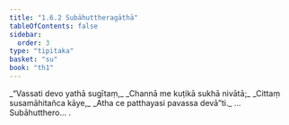 ```yaml
---
title: "1.6.2 Subāhuttheragāthā"
tableOfContents: false
sidebar:
  order: 3
type: "tipitaka"
basket: "su"
book: "th1"
---
```



<DynamicBreadcrumb />

<Division number="52" book="th1" bookNo="19" page="231">

<Paragraph number="119" type="verses" book="th1">
_“Vassati devo yathā sugītaṃ,_  
_Channā me kuṭikā sukhā nivātā;_  
_Cittaṃ susamāhitañca kāye,_  
_Atha ce patthayasi pavassa devā”ti._  


</Paragraph>
</Division>

<Paragraph number="120" type="center" book="th1">
…  Subāhutthero… .
</Paragraph>